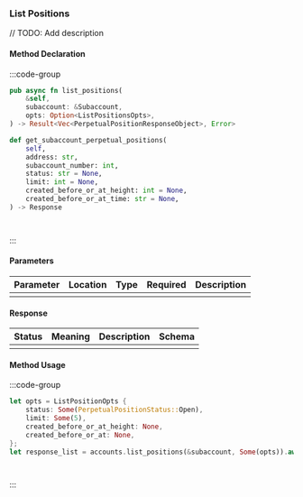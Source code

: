 ### List Positions

// TODO: Add description

#### Method Declaration

:::code-group

```rust [Rust]
pub async fn list_positions(
    &self,
    subaccount: &Subaccount,
    opts: Option<ListPositionsOpts>,
) -> Result<Vec<PerpetualPositionResponseObject>, Error>
```

```python [Python]
def get_subaccount_perpetual_positions(
    self,
    address: str,
    subaccount_number: int,
    status: str = None,
    limit: int = None,
    created_before_or_at_height: int = None,
    created_before_or_at_time: str = None,
) -> Response
```

```typescript [TypeScript]

```

```url [API]
```

:::

#### Parameters

| Parameter | Location | Type  | Required | Description |
| --------- | -------- | ----- | -------- | ----------- |
|           |          |       |          |             |

#### Response

| Status | Meaning | Description | Schema |
| ------ | ------- | ----------- | ------ |
|        |         |             |        |

#### Method Usage

:::code-group

```rust [Rust]
let opts = ListPositionOpts {
    status: Some(PerpetualPositionStatus::Open),
    limit: Some(5),
    created_before_or_at_height: None,
    created_before_or_at: None,
};
let response_list = accounts.list_positions(&subaccount, Some(opts)).await?;
```

```python [Python]

```

```typescript [TypeScript]

```

:::



